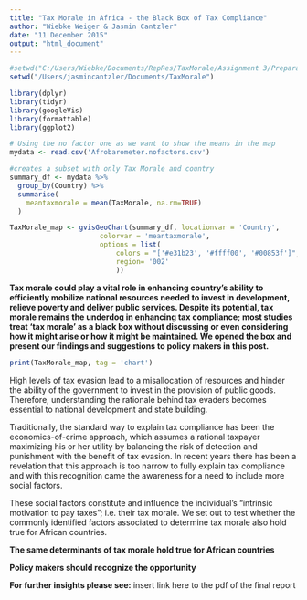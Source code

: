 ```yaml
---
title: "Tax Morale in Africa - the Black Box of Tax Compliance"
author: "Wiebke Weiger & Jasmin Cantzler"
date: "11 December 2015"
output: "html_document"
---
```


```r
#setwd("C:/Users/Wiebke/Documents/RepRes/TaxMorale/Assignment 3/PreparatoryWork")
setwd("/Users/jasmincantzler/Documents/TaxMorale")

library(dplyr)
library(tidyr)
library(googleVis)
library(formattable)
library(ggplot2)

# Using the no factor one as we want to show the means in the map
mydata <- read.csv('Afrobarometer.nofactors.csv')

#creates a subset with only Tax Morale and country
summary_df <- mydata %>% 
  group_by(Country) %>% 
  summarise(
    meantaxmorale = mean(TaxMorale, na.rm=TRUE)
  )

TaxMorale_map <- gvisGeoChart(summary_df, locationvar = 'Country',
                      colorvar = 'meantaxmorale',
                      options = list(
                          colors = "['#e31b23', '#ffff00', '#00853f']",
                          region= '002'
                          ))

```

**Tax morale could play a vital role in enhancing country's ability to efficiently mobilize national resources needed to invest in development, relieve poverty and deliver public services. Despite its potential, tax morale remains the underdog in enhancing tax compliance; most studies treat ‘tax morale’ as a black box without discussing or even considering how it might arise or how it might be maintained. We opened the box and present our findings and suggestions to policy makers in this post.**

```r
print(TaxMorale_map, tag = 'chart')
```

High levels of tax evasion lead to a misallocation of resources and hinder the ability of the government to invest in the provision of public goods. Therefore, understanding the rationale behind tax evaders becomes essential to national development and state building. 

Traditionally, the standard way to explain tax compliance has been the economics-of-crime approach, which assumes a rational taxpayer maximizing his or her utility by balancing the risk of detection and punishment with the benefit of tax evasion. In recent years there has been a revelation that this approach is too narrow to fully explain tax compliance and with this recognition came the awareness for a need to include more social factors. 

These social factors constitute and influence the individual’s “intrinsic motivation to pay taxes”; i.e. their tax morale. We set out to test whether the commonly identified factors associated to determine tax morale also hold true for African countries. 

**The same determinants of tax morale hold true for African countries**


**Policy makers should recognize the opportunity**



**For further insights please see:**
insert link here to the pdf of the final report